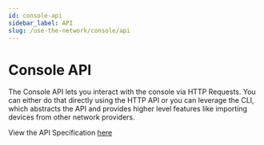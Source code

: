 ```yaml
---
id: console-api
sidebar_label: API
slug: /use-the-network/console/api
---
```



# Console API

The Console API lets you interact with the console via HTTP Requests. You can
either do that directly using the HTTP API or you can leverage the CLI, which
abstracts the API and provides higher level features like importing devices from
other network providers.

View the API Specification [here](/api/console)
